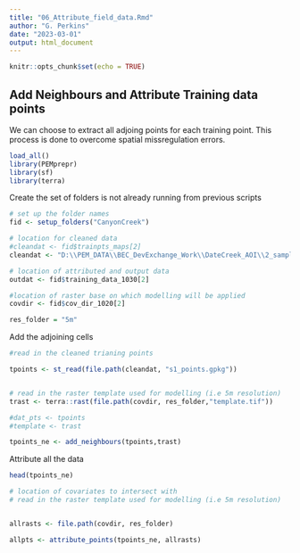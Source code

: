```yaml
---
title: "06_Attribute_field_data.Rmd"
author: "G. Perkins"
date: "2023-03-01"
output: html_document
---
```


```r
knitr::opts_chunk$set(echo = TRUE)
```

## Add Neighbours and Attribute Training data points

We can choose to extract all adjoing points for each training point. 
This process is done to overcome spatial missregulation errors. 


```r

load_all()
library(PEMprepr)
library(sf)
library(terra)

```

Create the set of folders is not already running from previous scripts

```r
# set up the folder names
fid <- setup_folders("CanyonCreek")

# location for cleaned data
#cleandat <- fid$trainpts_maps[2]
cleandat <- "D:\\PEM_DATA\\BEC_DevExchange_Work\\DateCreek_AOI\\2_sample_design\\stage1_StudyDesign\\training_pts"

# location of attributed and output data 
outdat <- fid$training_data_1030[2]

#location of raster base on which modelling will be applied
covdir <- fid$cov_dir_1020[2]

res_folder = "5m"

```

Add the adjoining cells 

```r
#read in the cleaned trianing points

tpoints <- st_read(file.path(cleandat, "s1_points.gpkg"))


# read in the raster template used for modelling (i.e 5m resolution)
trast <- terra::rast(file.path(covdir, res_folder,"template.tif"))

#dat_pts <- tpoints 
#template <- trast

tpoints_ne <- add_neighbours(tpoints,trast)


```

Attribute all the data 


```r

head(tpoints_ne)

# location of covariates to intersect with
# read in the raster template used for modelling (i.e 5m resolution)


allrasts <- file.path(covdir, res_folder)

allpts <- attribute_points(tpoints_ne, allrasts) 




```

